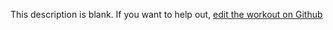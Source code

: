 
  This description is blank. If you want to help out, [edit the workout on Github](https://www.github.com/LiftArcade/exercises/blob/main/exercises/barbell-front-squat-description.mdx)